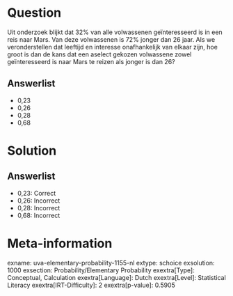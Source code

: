Question
========

Uit onderzoek blijkt dat 32% van alle volwassenen geïnteresseerd is in
een reis naar Mars. Van deze volwassenen is 72% jonger dan 26 jaar. Als
we veronderstellen dat leeftijd en interesse onafhankelijk van elkaar
zijn, hoe groot is dan de kans dat een aselect gekozen volwassene zowel
geïnteresseerd is naar Mars te reizen als jonger is dan 26?

Answerlist
----------

* 0,23
* 0,26
* 0,28
* 0,68

Solution
========

Answerlist
----------

* 0,23: Correct
* 0,26: Incorrect
* 0,28: Incorrect
* 0,68: Incorrect

Meta-information
================
exname: uva-elementary-probability-1155-nl
extype: schoice
exsolution: 1000
exsection: Probability/Elementary Probability 
exextra[Type]: Conceptual, Calculation
exextra[Language]: Dutch
exextra[Level]: Statistical Literacy
exextra[IRT-Difficulty]: 2
exextra[p-value]: 0.5905
